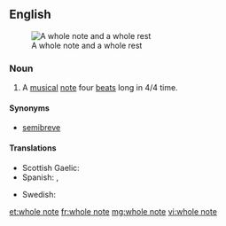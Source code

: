 {{wikipedia}}
==English==
[[Image:Whole note and rest.svg|thumb|right|A whole note and a whole rest]]

===Noun===
{{en-noun}}

# {{music}} A [[musical]] [[note]] four [[beat]]s long in 4/4 time.

====Synonyms====
* {{qualifier|UK}} [[semibreve]]

====Translations====
{{trans-top|musical note four beats long}}
* Scottish Gaelic: {{t-|gd|punc cruinn|m}}
* Spanish: {{t-|es|semibreve|f}}, {{t-|es|redonda|f}}
{{trans-mid}}
* Swedish: {{t+|sv|helnot|c}}
{{trans-bottom}}

[[et:whole note]]
[[fr:whole note]]
[[mg:whole note]]
[[vi:whole note]]